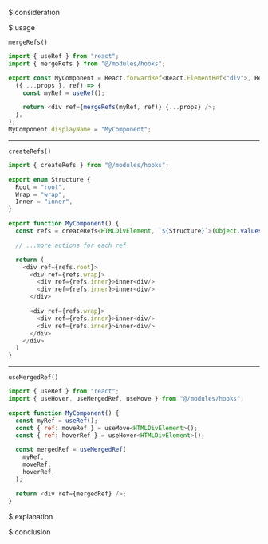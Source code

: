 $:consideration



$:usage

`mergeRefs()`

```js "mergeRefs(myRef, ref)" "mergeRefs"
import { useRef } from "react";
import { mergeRefs } from "@/modules/hooks";

export const MyComponent = React.forwardRef<React.ElementRef<"div">, React.ComponentPropsWithoutRef<"div">>(
  ({ ...props }, ref) => {
    const myRef = useRef();

    return <div ref={mergeRefs(myRef, ref)} {...props} />;
  },
);
MyComponent.displayName = "MyComponent";
```

___

`createRefs()`

```js /createRefs/
import { createRefs } from "@/modules/hooks";

export enum Structure {
  Root = "root",
  Wrap = "wrap",
  Inner = "inner",
}

export function MyComponent() {
  const refs = createRefs<HTMLDivElement, `${Structure}`>(Object.values(Structure));

  // ...more actions for each ref

  return (
    <div ref={refs.root}>
      <div ref={refs.wrap}>
        <div ref={refs.inner}>inner<div/>
        <div ref={refs.inner}>inner<div/>
      </div>

      <div ref={refs.wrap}>
        <div ref={refs.inner}>inner<div/>
        <div ref={refs.inner}>inner<div/>
      </div>
    </div>
  )
}
```

___

`useMergedRef()`

```js /useMergedRef/
import { useRef } from "react";
import { useHover, useMergedRef, useMove } from "@/modules/hooks";

export function MyComponent() {
  const myRef = useRef();
  const { ref: moveRef } = useMove<HTMLDivElement>();
  const { ref: hoverRef } = useHover<HTMLDivElement>();

  const mergedRef = useMergedRef(
    myRef,
    moveRef,
    hoverRef,
  );

  return <div ref={mergedRef} />;
}
```


$:explanation



$:conclusion



